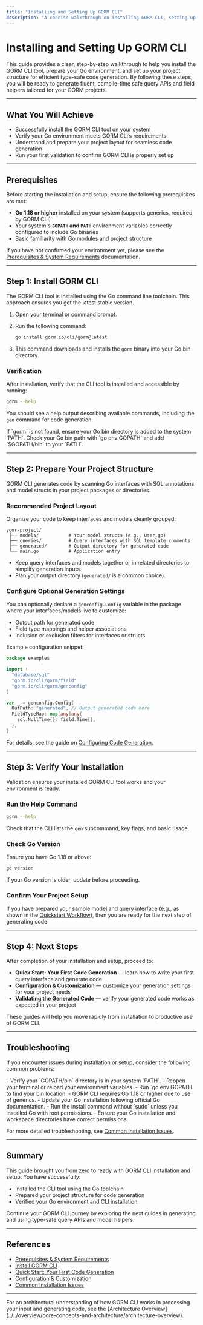 ```yaml
---
title: "Installing and Setting Up GORM CLI"
description: "A concise walkthrough on installing GORM CLI, setting up project structure, and preparing your Go environment for code generation. Covers requirements, initial project configuration, and verifying your setup."
---
```


# Installing and Setting Up GORM CLI

This guide provides a clear, step-by-step walkthrough to help you install the GORM CLI tool, prepare your Go environment, and set up your project structure for efficient type-safe code generation. By following these steps, you will be ready to generate fluent, compile-time safe query APIs and field helpers tailored for your GORM projects.

---

## What You Will Achieve

- Successfully install the GORM CLI tool on your system
- Verify your Go environment meets GORM CLI’s requirements
- Understand and prepare your project layout for seamless code generation
- Run your first validation to confirm GORM CLI is properly set up

---

## Prerequisites

Before starting the installation and setup, ensure the following prerequisites are met:

- **Go 1.18 or higher** installed on your system (supports generics, required by GORM CLI)
- Your system's **`GOPATH` and `PATH`** environment variables correctly configured to include Go binaries
- Basic familiarity with Go modules and project structure

If you have not confirmed your environment yet, please see the [Prerequisites & System Requirements](../getting-started/setup-installation/prerequisites-requirements) documentation.

---

## Step 1: Install GORM CLI

The GORM CLI tool is installed using the Go command line toolchain. This approach ensures you get the latest stable version.

1. Open your terminal or command prompt.
2. Run the following command:
   ```bash
   go install gorm.io/cli/gorm@latest
   ```

3. This command downloads and installs the `gorm` binary into your Go bin directory.

### Verification

After installation, verify that the CLI tool is installed and accessible by running:

```bash
gorm --help
```

You should see a help output describing available commands, including the `gen` command for code generation.

<Tip>
If `gorm` is not found, ensure your Go bin directory is added to the system `PATH`.
Check your Go bin path with `go env GOPATH` and add `$GOPATH/bin` to your `PATH`.
</Tip>

---

## Step 2: Prepare Your Project Structure

GORM CLI generates code by scanning Go interfaces with SQL annotations and model structs in your project packages or directories.

### Recommended Project Layout

Organize your code to keep interfaces and models cleanly grouped:

```plaintext
your-project/
 ├── models/           # Your model structs (e.g., User.go)
 ├── queries/          # Query interfaces with SQL template comments
 ├── generated/        # Output directory for generated code
 └── main.go           # Application entry
```

- Keep query interfaces and models together or in related directories to simplify generation inputs.
- Plan your output directory (`generated/` is a common choice).

### Configure Optional Generation Settings

You can optionally declare a `genconfig.Config` variable in the package where your interfaces/models live to customize:

- Output path for generated code
- Field type mappings and helper associations
- Inclusion or exclusion filters for interfaces or structs

Example configuration snippet:

```go
package examples

import (
  "database/sql"
  "gorm.io/cli/gorm/field"
  "gorm.io/cli/gorm/genconfig"
)

var _ = genconfig.Config{
  OutPath: "generated", // Output generated code here
  FieldTypeMap: map[any]any{
    sql.NullTime{}: field.Time{},
  },
}
```

For details, see the guide on [Configuring Code Generation](../getting-started/first-steps/configuration-setup).

---

## Step 3: Verify Your Installation

Validation ensures your installed GORM CLI tool works and your environment is ready.

### Run the Help Command

```bash
gorm --help
```

Check that the CLI lists the `gen` subcommand, key flags, and basic usage.

### Check Go Version

Ensure you have Go 1.18 or above:

```bash
go version
```

If your Go version is older, update before proceeding.

### Confirm Your Project Setup

If you have prepared your sample model and query interface (e.g., as shown in the [Quickstart Workflow](../overview/feature-highlights-and-getting-started/quickstart)), then you are ready for the next step of generating code.

---

## Step 4: Next Steps

After completion of your installation and setup, proceed to:

- **Quick Start: Your First Code Generation** — learn how to write your first query interface and generate code
- **Configuration & Customization** — customize your generation settings for your project needs
- **Validating the Generated Code** — verify your generated code works as expected in your project

These guides will help you move rapidly from installation to productive use of GORM CLI.

---

## Troubleshooting

If you encounter issues during installation or setup, consider the following common problems:

<AccordionGroup title="Common Installation Issues">
<Accordion title="`gorm` command not found after install">
- Verify your `GOPATH/bin` directory is in your system `PATH`.
- Reopen your terminal or reload your environment variables.
- Run `go env GOPATH` to find your bin location.
</Accordion>
<Accordion title="Go version too old">
- GORM CLI requires Go 1.18 or higher due to use of generics.
- Update your Go installation following official Go documentation.
</Accordion>
<Accordion title="Permission denied or install errors">
- Run the install command without `sudo` unless you installed Go with root permissions.
- Ensure your Go installation and workspace directories have correct permissions.
</Accordion>
</AccordionGroup>

For more detailed troubleshooting, see [Common Installation Issues](../../getting-started/troubleshooting/common-install-errors).

---

## Summary

This guide brought you from zero to ready with GORM CLI installation and setup. You have successfully:

- Installed the CLI tool using the Go toolchain
- Prepared your project structure for code generation
- Verified your Go environment and CLI installation

Continue your GORM CLI journey by exploring the next guides in generating and using type-safe query APIs and model helpers.

---

## References

- [Prerequisites & System Requirements](../../getting-started/setup-installation/prerequisites-requirements)
- [Install GORM CLI](../../getting-started/setup-installation/installation-instructions)
- [Quick Start: Your First Code Generation](../../getting-started/first-steps/quickstart-basic-usage)
- [Configuration & Customization](../../getting-started/first-steps/configuration-setup)
- [Common Installation Issues](../../getting-started/troubleshooting/common-install-errors)

---

<Info>
For an architectural understanding of how GORM CLI works in processing your input and generating code, see the [Architecture Overview](../../overview/core-concepts-and-architecture/architecture-overview).
</Info>
